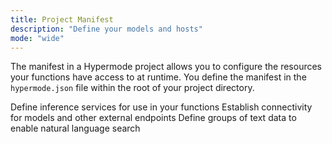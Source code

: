 ```yaml
---
title: Project Manifest
description: "Define your models and hosts"
mode: "wide"
---
```


The manifest in a Hypermode project allows you to configure the resources your functions have access to at runtime. You define the manifest in the `hypermode.json` file within the root of your project directory.

<CardGroup cols={2}>
  <Card title="Models" icon="message-plus" href="/define-models">
    Define inference services for use in your functions
  </Card>
  <Card title="Hosts" icon="server" href="/define-hosts">
    Establish connectivity for models and other external endpoints
  </Card>
  <Card title="Collections" icon="server" href="/define-collections">
    Define groups of text data to enable natural language search
  </Card>
</CardGroup>
